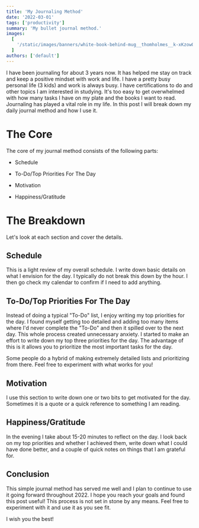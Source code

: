 ```yaml
---
title: 'My Journaling Method'
date: '2022-03-01'
tags: ['productivity']
summary: 'My bullet journal method.'
images:
  [
    '/static/images/banners/white-book-behind-mug__thomholmes__k-xKzowQRn8.jpg',
  ]
authors: ['default']
---
```

I have been journaling for about 3 years now. It has helped me stay on track and keep a positive mindset with work and life. I have a pretty busy personal life (3 kids) and work is always busy. I have certifications to do and other topics I am interested in studying. It's too easy to get overwhelmed with how many tasks I have on my plate and the books I want to read. Journaling has played a vital role in my life. In this post I will break down my daily journal method and how I use it.

# The Core

The core of my journal method consists of the following parts:

* Schedule
    
* To-Do/Top Priorities For The Day
    
* Motivation
    
* Happiness/Gratitude
    

# The Breakdown

Let's look at each section and cover the details.

## Schedule

This is a light review of my overall schedule. I write down basic details on what I envision for the day. I typically do not break this down by the hour. I then go check my calendar to confirm if I need to add anything.

## To-Do/Top Priorities For The Day

Instead of doing a typical "To-Do" list, I enjoy writing my top priorities for the day. I found myself getting too detailed and adding too many items where I'd never complete the "To-Do" and then it spilled over to the next day. This whole process created unnecessary anxiety. I started to make an effort to write down my top three priorities for the day. The advantage of this is it allows you to prioritize the most important tasks for the day.

Some people do a hybrid of making extremely detailed lists and prioritizing from there. Feel free to experiment with what works for you!

## Motivation

I use this section to write down one or two bits to get motivated for the day. Sometimes it is a quote or a quick reference to something I am reading.

## Happiness/Gratitude

In the evening I take about 15-20 minutes to reflect on the day. I look back on my top priorities and whether I achieved them, write down what I could have done better, and a couple of quick notes on things that I am grateful for.

## Conclusion

This simple journal method has served me well and I plan to continue to use it going forward throughout 2022. I hope you reach your goals and found this post useful! This process is not set in stone by any means. Feel free to experiment with it and use it as you see fit.

I wish you the best!
